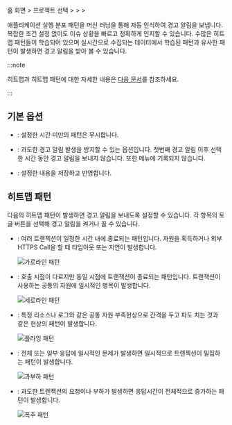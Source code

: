 홈 화면 &gt; 프로젝트 선택 &gt; <Cmdname sid="side_event" className="uitext" /> &gt; <Cmdname sid="side_eventSetting" className="uitext" /> &gt; <Cmdname sid="hitmap_pattern" className="uitext" />

애플리케이션 실행 분포 패턴을 머신 러닝을 통해 자동 인식하여 경고 알림을 보냅니다. 복잡한 조건 설정 없이도 이슈 상황을 빠르고 정확하게 인지할 수 있습니다. 수많은 히트맵 패턴들이 학습되어 있으며 실시간으로 수집되는 데이터에서 학습된 패턴과 유사한 패턴이 발생하면 경고 알림을 받아 볼 수 있습니다.

<ImgLang img='ai-alert.png' desc='히트맵 패턴' />

:::note

히트맵과 히트맵 패턴에 대한 자세한 내용은 [다음 문서](trs-view)를 참조하세요.

:::

## 기본 옵션

* <Cmdname sid="hitmap_exc_time" className="uitext" />: 설정한 시간 미만의 패턴은 무시합니다.

* <Cmdname sid="silent" className="uitext" />: 과도한 경고 알림 발생을 방지할 수 있는 옵션입니다. 첫번째 경고 알림 이후 선택한 시간 동안 경고 알림을 보내지 않습니다. 또한 <Cmdname sid="side_eventHistory" className="uitext" /> 메뉴에 기록되지 않습니다.

* <Cmdname sid="save" className="uitext" />: 설정한 내용을 저장하고 반영합니다.

## 히트맵 패턴

다음의 히트맵 패턴이 발생하면 경고 알림을 보내도록 설정할 수 있습니다. 각 항목의 토글 버튼을 선택해 경고 알림을 켜거나 끌 수 있습니다.

* <Cmdname sid="hitmap_pattern_horizontal" className="uitext" />: 여러 트랜젝션이 일정한 시간 내에 종료되는 패턴입니다. 자원을 획득하거나 외부 HTTPS Call을 할 때 타임아웃 또는 지연이 발생합니다.

  ![가로라인 패턴](/img/blog_49_04.png)

* <Cmdname sid="hitmap_pattern_vertical" className="uitext" />: 호출 시점이 다르지만 동일 시점에 트랜잭션이 종료되는 패턴입니다. 트랜잭션이 사용하는 공통의 자원에 일시적인 병목이 발생합니다.

  ![세로라인 패턴](/img/blog_49_05.png)

* <Cmdname sid="hitmap_pattern_flying" className="uitext" />: 특정 리소스나 로그와 같은 공통 자원 부족현상으로 간격을 두고 파도 치는 것과 같은 현상의 패턴이 발생합니다.

  ![플라잉 패턴](/img/blog_49_06.png)

* <Cmdname sid="hitmap_pattern_overload" className="uitext" />: 전체 또는 일부 응답에 일시적인 문제가 발생하면 일시적으로 트랜젝션이 밀집하는 패턴이 발생합니다.

  ![과부하 패턴](/img/blog_49_07.png)

* <Cmdname sid="hitmap_pattern_flood" className="uitext" />: 과도한 트렌잭션의 요청이나 부하가 발생하면 응답시간이 전체적으로 증가하는 패턴이 발생합니다.

  ![폭주 패턴](/img/blog_49_08.png)